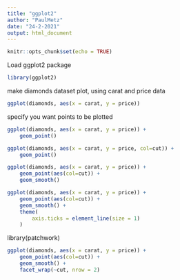 ```yaml
---
title: "ggplot2"
author: "PaulMetz"
date: "24-2-2021"
output: html_document
---
```


```r
knitr::opts_chunk$set(echo = TRUE)
```

Load ggplot2 package

```r
library(ggplot2)
```

make diamonds dataset plot, using carat and price data

```r
ggplot(diamonds, aes(x = carat, y = price))
```
specify you want points to be plotted

```r
ggplot(diamonds, aes(x = carat, y = price)) +
    geom_point()
```

```r
ggplot(diamonds, aes(x = carat, y = price, col=cut)) +
    geom_point()
```

```r
ggplot(diamonds, aes(x = carat, y = price)) +
    geom_point(aes(col=cut)) +
    geom_smooth()
```


```r
ggplot(diamonds, aes(x = carat, y = price)) +
    geom_point(aes(col=cut)) +
    geom_smooth() +
    theme(
        axis.ticks = element_line(size = 1)
    )
```

library(patchwork)

```r
ggplot(diamonds, aes(x = carat, y = price)) +
    geom_point(aes(col=cut)) +
    geom_smooth() +
    facet_wrap(~cut, nrow = 2)
```

















